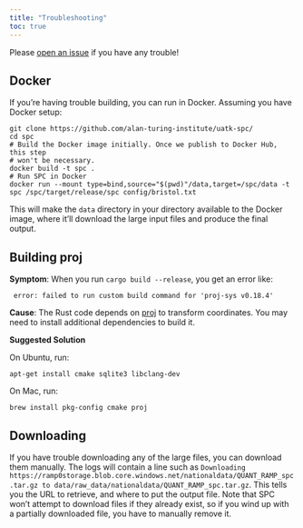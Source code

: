 ```yaml
---
title: "Troubleshooting"
toc: true
---
```


Please [open an issue](https://github.com/alan-turing-institute/uatk-spc/issues) if you have any trouble!

## Docker 

If you're having trouble building, you can run in Docker. Assuming you have Docker setup:

```shell
git clone https://github.com/alan-turing-institute/uatk-spc/
cd spc
# Build the Docker image initially. Once we publish to Docker Hub, this step
# won't be necessary.
docker build -t spc .
# Run SPC in Docker
docker run --mount type=bind,source="$(pwd)"/data,target=/spc/data -t spc /spc/target/release/spc config/bristol.txt
```
This will make the `data` directory in your directory available to the Docker image, where it'll download the large input files and produce the final output.


## Building proj

**Symptom**: When you run `cargo build --release`, you get an error like:

```shell
 error: failed to run custom build command for 'proj-sys v0.18.4'
```

**Cause**: The Rust code depends on [proj](https://proj.org) to transform coordinates. You may need to install additional dependencies to build it.

**Suggested Solution**

On Ubuntu, run:

```shell
apt-get install cmake sqlite3 libclang-dev
```

On Mac, run:

```shell
brew install pkg-config cmake proj
```

## Downloading

If you have trouble downloading any of the large files, you can download them manually. The logs will contain a line such as `Downloading https://ramp0storage.blob.core.windows.net/nationaldata/QUANT_RAMP_spc.tar.gz to data/raw_data/nationaldata/QUANT_RAMP_spc.tar.gz`. This tells you the URL to retrieve, and where to put the output file. Note that SPC won't attempt to download files if they already exist, so if you wind up with a partially downloaded file, you have to manually remove it.
